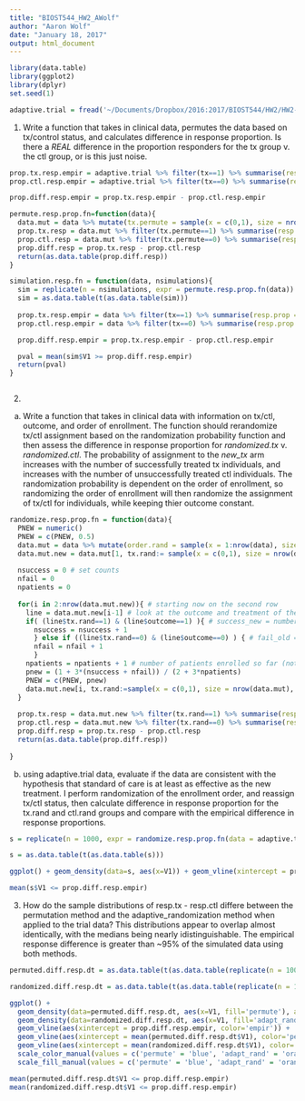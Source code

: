 ```yaml
---
title: "BIOST544_HW2_AWolf"
author: "Aaron Wolf"
date: "January 18, 2017"
output: html_document
---
```


```r
library(data.table)
library(ggplot2)
library(dplyr)
set.seed(1)

adaptive.trial = fread('~/Documents/Dropbox/2016:2017/BIOST544/HW2/HW2-adaptive-trial.txt')
```

1. Write a function that takes in clinical data, permutes the data based on tx/control status, and calculates difference in response proportion. Is there a *REAL* difference in the proportion responders for the tx group v. the ctl group, or is this just noise. 
```r
prop.tx.resp.empir = adaptive.trial %>% filter(tx==1) %>% summarise(resp.prop = mean(outcome)) %>% unlist()
prop.ctl.resp.empir = adaptive.trial %>% filter(tx==0) %>% summarise(resp.prop = mean(outcome)) %>% unlist()

prop.diff.resp.empir = prop.tx.resp.empir - prop.ctl.resp.empir
```

```r

permute.resp.prop.fn=function(data){
  data.mut = data %>% mutate(tx.permute = sample(x = c(0,1), size = nrow(data), replace = TRUE))
  prop.tx.resp = data.mut %>% filter(tx.permute==1) %>% summarise(resp.prop = mean(outcome)) %>% unlist()
  prop.ctl.resp = data.mut %>% filter(tx.permute==0) %>% summarise(resp.prop = mean(outcome)) %>% unlist()
  prop.diff.resp = prop.tx.resp - prop.ctl.resp
  return(as.data.table(prop.diff.resp))
}

simulation.resp.fn = function(data, nsimulations){
  sim = replicate(n = nsimulations, expr = permute.resp.prop.fn(data))
  sim = as.data.table(t(as.data.table(sim)))
  
  prop.tx.resp.empir = data %>% filter(tx==1) %>% summarise(resp.prop = mean(outcome)) %>% unlist()
  prop.ctl.resp.empir = data %>% filter(tx==0) %>% summarise(resp.prop = mean(outcome)) %>% unlist()

  prop.diff.resp.empir = prop.tx.resp.empir - prop.ctl.resp.empir

  pval = mean(sim$V1 >= prop.diff.resp.empir)
  return(pval)
}



```

2.
a) Write a function that takes in clinical data with information on tx/ctl, outcome, and order of enrollment. The function should rerandomize tx/ctl assignment based on the randomization probability function and then assess the difference in response proportion for *randomized.tx* v. *randomized.ctl*. The probability of assignment to the *new_tx* arm increases with the number of successfully treated tx individuals, and increases with the number of unsuccessfully treated ctl  individuals. The randomization probability is dependent on the order of enrollment, so randomizing the order of enrollment will then randomize the assignment of tx/ctl for individuals, while keeping thier outcome constant.
```r

randomize.resp.prop.fn = function(data){
  PNEW = numeric()
  PNEW = c(PNEW, 0.5)
  data.mut = data %>% mutate(order.rand = sample(x = 1:nrow(data), size = nrow(data), replace=FALSE)) %>% arrange(order.rand) # randomize the enrollment order
  data.mut.new = data.mut[1, tx.rand:= sample(x = c(0,1), size = nrow(data.mut), replace = TRUE, prob =c((1-PNEW),PNEW))] # randomly assigne a new treatment category to the first individual
  
  nsuccess = 0 # set counts
  nfail = 0
  npatients = 0
  
  for(i in 2:nrow(data.mut.new)){ # starting now on the second row
    line = data.mut.new[i-1] # look at the outcome and treatment of the previous individual
    if( (line$tx.rand==1) & (line$outcome==1) ){ # success_new = number of success on the newly assigned tx arm
      nsuccess = nsuccess + 1  
      } else if ((line$tx.rand==0) & (line$outcome==0) ) { # fail_old = number of failures on the newly assigned ctl arm
      nfail = nfail + 1  
      }
    npatients = npatients + 1 # number of patients enrolled so far (not including the current one)
    pnew = (1 + 3*(nsuccess + nfail)) / (2 + 3*npatients)
    PNEW = c(PNEW, pnew)
    data.mut.new[i, tx.rand:=sample(x = c(0,1), size = nrow(data.mut), replace = TRUE, prob =c((1-pnew),pnew))]
  }
  
  prop.tx.resp = data.mut.new %>% filter(tx.rand==1) %>% summarise(resp.prop = mean(outcome)) %>% unlist()
  prop.ctl.resp = data.mut.new %>% filter(tx.rand==0) %>% summarise(resp.prop = mean(outcome)) %>% unlist()
  prop.diff.resp = prop.tx.resp - prop.ctl.resp
  return(as.data.table(prop.diff.resp))
  
}
```

b) using adaptive.trial data, evaluate if the data are consistent with the hypothesis that standard of care is at least as effective as the new treatment. I perform randomization of the enrollment order, and reassign tx/ctl status, then calculate difference in response proportion for the tx.rand and ctl.rand groups and compare with the empirical difference in response proportions. 
```r
s = replicate(n = 1000, expr = randomize.resp.prop.fn(data = adaptive.trial))

s = as.data.table(t(as.data.table(s)))

ggplot() + geom_density(data=s, aes(x=V1)) + geom_vline(xintercept = prop.diff.resp.empir)

mean(s$V1 <= prop.diff.resp.empir)
```

3. How do the sample distributions of resp.tx - resp.ctl differe between the permutation method and the adaptive_randomization method when applied to the trial data? This distributions appear to overlap almost identically, with the medians being nearly idistinguishable. The empirical response difference is greater than ~95% of the simulated data using both methods.
```r
permuted.diff.resp.dt = as.data.table(t(as.data.table(replicate(n = 1000, expr = permute.resp.prop.fn(data = adaptive.trial)))))

randomized.diff.resp.dt = as.data.table(t(as.data.table(replicate(n = 1000, expr = randomize.resp.prop.fn(data = adaptive.trial)))))

ggplot() + 
  geom_density(data=permuted.diff.resp.dt, aes(x=V1, fill='permute'), alpha=0.5) + 
  geom_density(data=randomized.diff.resp.dt, aes(x=V1, fill='adapt_rand'), alpha=0.5) + 
  geom_vline(aes(xintercept = prop.diff.resp.empir, color='empir')) + 
  geom_vline(aes(xintercept = mean(permuted.diff.resp.dt$V1), color='permute'), linetype='dashed') + 
  geom_vline(aes(xintercept = mean(randomized.diff.resp.dt$V1), color='adapt_rand'), linetype='dashed') +
  scale_color_manual(values = c('permute' = 'blue', 'adapt_rand' = 'orange', 'empir'='red')) +
  scale_fill_manual(values = c('permute' = 'blue', 'adapt_rand' = 'orange', 'empir'='red'))

mean(permuted.diff.resp.dt$V1 <= prop.diff.resp.empir)
mean(randomized.diff.resp.dt$V1 <= prop.diff.resp.empir)

```


